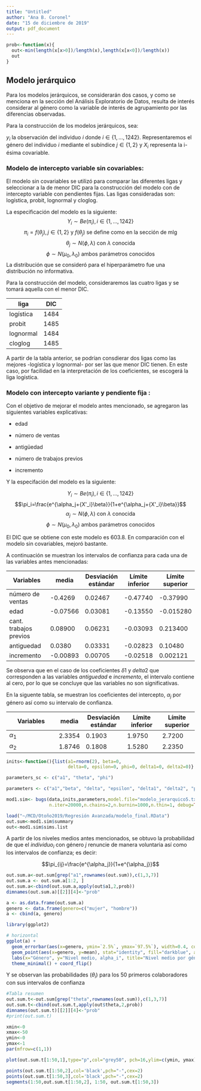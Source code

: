 ---
title: "Untitled"
author: "Ana B. Coronel"
date: "15 de diciembre de 2019"
output: pdf_document
---

```{r eval=TRUE, echo=FALSE}
prob<-function(x){
  out<-min(length(x[x>0])/length(x),length(x[x<0])/length(x))
  out
}
```

## Modelo jerárquico

Para los modelos jerárquicos, se considerarán dos casos, y como se menciona en la sección del Análisis Exploratorio de Datos, resulta de interés considerar al género como la variable de interés de agrupamiento por las diferencias observadas. 

Para la construcción de los modelos jerárquicos, sea: 

$y_{i}$ la observación del individuo $i$ donde $i\in\{1,...,1242\}$. Representaremos el género del individuo $i$ mediante el subíndice $j\in\{1,2\}$ y $X_i$ representa la i-ésima covariable. 

### Modelo de intercepto variable sin covariables: 

El modelo sin covariables se utilizó para comparar las diferentes ligas y seleccionar a la de menor DIC para la construcción del modelo con de intercepto variable con pendientes fijas. Las ligas consideradas son: logística, probit, lognormal y cloglog.

La especificación del modelo es la siguiente: 
$$Y_i\sim Be(\pi_i), i\in\{1,...,1242\}$$
$$\pi_i=f(\theta_j),  j\in\{1,2\} \text{ y } f(\theta_j) \text{ se define como en la sección de mlg}$$
$$\theta_j\sim N(\phi, \lambda) \text{ con } \lambda \text{ conocida}$$
$$\phi\sim N(\mu_0, \lambda_0) \text{ ambos parámetros conocidos}$$
La distribución que se consideró para el hiperparámetro fue una distribución no informativa. 

Para la construcción del modelo, consideraremos las cuatro ligas y se tomará aquella con el menor DIC. 

|liga      | DIC  |
|----------|------|
|logística |1484  |
|probit    |1485  |
|lognormal |1484  |
|cloglog   |1485  |

A partir de la tabla anterior, se podrían consdierar dos ligas como las mejores -logística y lognormal- por ser las que menor DIC tienen. En este caso, por facilidad en la interpretación de los coeficientes, se escogerá la liga logística. 


### Modelo con intercepto variante y pendiente fija :

Con el objetivo de mejorar el modelo antes mencionado, se agregaron las siguientes variables explicativas: 

+ edad

+ número de ventas

+ antigüedad

+ número de trabajos previos

+ incremento

Y la especifación del modelo es la siguiente: 

$$Y_i\sim Be(\pi_i), i\in\{1,...,1242\}$$
$$\pi_i=\frac{e^{\alpha_j+{X'_i}\beta}}{1+e^{\alpha_j+{X'_i}\beta}}$$
$$\alpha_j\sim N(\phi, \lambda) \text{ con } \lambda \text{ conocida}$$
$$\phi\sim N(\mu_0, \lambda_0) \text{ ambos parámetros conocidos}$$

El DIC que se obtiene con este modelo es 603.8. En comparación con el modelo sin covariables, mejoró bastante. 

A continuación se muestran los intervalos de confianza para cada una de las variables antes mencionadas: 

|Variables               |media    |Desviación estándar| Límite inferior | Límite superior |
|------------------------|---------|-------------------|-----------------|-----------------|
| número de ventas       | -0.4269 | 0.02467           |-0.47740         | -0.37990        |
| edad                   |-0.07566 | 0.03081           |-0.13550         |-0.015280        |
| cant. trabajos previos | 0.08900 |0.06231            |-0.03093         | 0.213400        |
| antiguedad             |0.0380   |0.03331            |-0.02823         |0.10480          | 
| incremento             | -0.00893| 0.00705           |-0.02518         |0.002121         |




Se observa que en el caso de los coeficientes $\delta1$ y $delta2$ que corresponden a las variables $antiguedad$ e $incremento$, el intervalo contiene al cero, por lo que se concluye que las variables no son significativas. 


En la siguente tabla, se muestran los coeficientes del intercepto, $\alpha_j$ por género así como su intervalo de confianza.

|Variables               |media    |Desviación estándar| Límite inferior | Límite superior |
|------------------------|---------|-------------------|-----------------|-----------------|
| $\alpha_1$             | 2.3354  | 0.1903            |1.9750           | 2.7200          |
| $\alpha_2$             | 1.8746  | 0.1808            |1.5280           | 2.2350          |




```{r, eval=FALSE, echo=FALSE}
inits<-function(){list(a1=rnorm(2), beta=0,
                       delta=0, epsilon=0, phi=0, delta1=0, delta2=0)}

parameters_sc <- c("a1", "theta", "phi")

parameters <- c("a1","beta", "delta", "epsilon", "delta1", "delta2", "phi",  "theta")     

mod1.sim<- bugs(data,inits,parameters,model.file="modelo_jerarquico5.txt",
                n.iter=20000,n.chains=2,n.burnin=1000,n.thin=1, debug=TRUE)
```

```{r, eval=TRUE, echo=FALSE}
load("~/MCD/Otoño2019/Regresión Avanzada/modelo_final.RData")
out.sum<-mod1.sim$summary
out<-mod1.sim$sims.list
```

A partir de los niveles medios antes mencionados, se obtuvo la probabilidad de que el $individuo_i$ con género $j$ renuncie de manera voluntaria así como los intervalos de confianza; es decir: 

$$\pi_{ij}=\frac{e^{\alpha_j}}{1+e^{\alpha_j}}$$
```{r, eval=TRUE, echo=FALSE, warning=FALSE}
out.sum.a<-out.sum[grep("a1",rownames(out.sum)),c(1,3,7)]
out.sum.a <- out.sum.a[1:2, ]
out.sum.a<-cbind(out.sum.a,apply(out$a1,2,prob))
dimnames(out.sum.a)[[2]][4]<-"prob"

a <- as.data.frame(out.sum.a)
genero <- data.frame(genero=c("mujer", "hombre"))
a <- cbind(a, genero)

library(ggplot2)

# horizontal
ggplot(a) +
  geom_errorbar(aes(x=genero, ymin=`2.5%`, ymax=`97.5%`), width=0.4, colour="black", alpha=0.9, size=1.3) +
  geom_point(aes(x=genero, y=mean), stat="identity", fill="darkblue", alpha=1, size=4) +
  labs(x="Género", y="Nivel medio, alpha_i", title="Nivel medio por género") +
  theme_minimal() + coord_flip()
```

Y se observan las probabilidades ($\theta_i$) para los 50 primeros colaboradores con sus intervalos de confianza

```{r, eval=TRUE, echo=FALSE}
#Tabla resumen
out.sum.t<-out.sum[grep("theta",rownames(out.sum)),c(1,3,7)]
out.sum.t<-cbind(out.sum.t,apply(out$theta,2,prob))
dimnames(out.sum.t)[[2]][4]<-"prob"
#print(out.sum.t)

xmin<-0
xmax<-50
ymin<-0
ymax<-1
par(mfrow=c(1,1))

plot(out.sum.t[1:50,1],type="p",col="grey50", pch=16,ylim=c(ymin, ymax), xlim=c(xmin, 50), xlab="Colaboradores", ylab="Probabilidad de reuncia", main="Probabilidad de renuncia de los asesores de venta")

points(out.sum.t[1:50,2],col='black',pch="-",cex=2)
points(out.sum.t[1:50,3],col='black',pch="-",cex=2)
segments(1:50,out.sum.t[1:50,2], 1:50, out.sum.t[1:50,3])

```